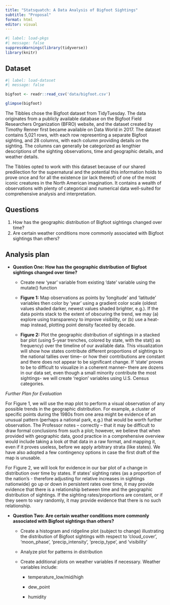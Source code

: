 ```yaml
---
title: "Statsquatch: A Data Analysis of Bigfoot Sightings"
subtitle: "Proposal"
format: html
editor: visual
---
```


```r
#| label: load-pkgs
#| message: false
suppressWarnings(library(tidyverse))
library(knitr)
```

## Dataset

```r
#| label: load-dataset
#| message: false

bigfoot <- readr::read_csv('data/bigfoot.csv')

glimpse(bigfoot)
```

The Tibbles chose the Bigfoot dataset from TidyTuesday. The data originates from a publicly available database on the Bigfoot Field Researchers Organization (BFRO) website, and the dataset created by Timothy Renner first became available on Data World in 2017. The dataset contains 5,021 rows, with each row representing a separate Bigfoot sighting, and 28 columns, with each column providing details on the sighting. The columns can generally be categorized as lengthier descriptions of the sighting observations, time and geographic details, and weather details.

The Tibbles opted to work with this dataset because of our shared predilection for the supernatural and the potential this information holds to prove once and for all the existence (or lack thereof) of one of the most iconic creatures in the North American imagination. It contains a wealth of observations with plenty of categorical and numerical data well-suited for comprehensive analysis and interpretation.

## Questions

1.  How has the geographic distribution of Bigfoot sightings changed over time?
2.  Are certain weather conditions more commonly associated with Bigfoot sightings than others?

## Analysis plan

-   **Question One: How has the geographic distribution of Bigfoot sightings changed over time?**
    -   Create new 'year' variable from existing 'date' variable using the mutate() function

    -   **Figure 1:** Map observations as points by 'longitude' and 'latitude' variables then color by 'year' using a gradient color scale (oldest values shaded darker, newest values shaded brighter, e.g.). If the data points stack to the extent of obscuring the trend, we may (a) explore using transparency to improve visibility, or (b) use a heat-map instead, plotting point density faceted by decade.

    -   **Figure 2:** Plot the geographic distribution of sightings in a stacked bar plot (using 5-year trenches, colored by state, with the stat() as frequency) over the timeline of our available data. This visualization will show how states contribute different proportions of sightings to the national tallies over time-- or how their contributions are constant and there does not appear to be significant change. If 'state' proves to be to difficult to visualize in a coherent manner-- there are dozens in our data set, even though a small minority contribute the most sightings- we will create 'region' variables using U.S. Census categories.

*Further Plan for Evaluation*

For Figure 1, we will use the map plot to perform a visual observation of any possible trends in the geographic distribution. For example, a cluster of specific points during the 1980s from one area might be evidence of an unusual pattern (perhaps a national park, e.g.) that would be worth further observation. The Professor notes -- correctly -- that it may be difficult to draw formal conclusions from such a plot; however, we believe that when provided with geographic data, good practice in a comprehensive overview would include taking a look *at* that data in a raw format, and mapping it, even if it proves useless, before we apply arbitrary strata (like states). We have also adopted a few contingency options in case the first draft of the map is unusable.

For Figure 2, we will look for evidence in our bar plot of a change in distribution over time by states. If states' sighting rates (as a proportion of the nation's - therefore adjusting for relative increases in sightings nationwide) go up or down in persistent rates over time, it may provide evidence that there is a relationship between time and the geographic distribution of sightings. If the sighting rates/proportions are constant, or if they seem to vary randomly, it may provide evidence that there is no such relationship.

-   **Question Two: Are certain weather conditions more commonly associated with Bigfoot sightings than others?**
    -   Create a histogram and ridgeline plot (subject to change) illustrating the distribution of Bigfoot sightings with respect to 'cloud_cover', 'moon_phase', 'precip_intensity', 'precip_type', and 'visibility'

    -   Analyze plot for patterns in distribution

    -   Create additional plots on weather variables if necessary. Weather variables include:

        -   temperature_low/mid/high

        -   dew_point

        -   humidity
